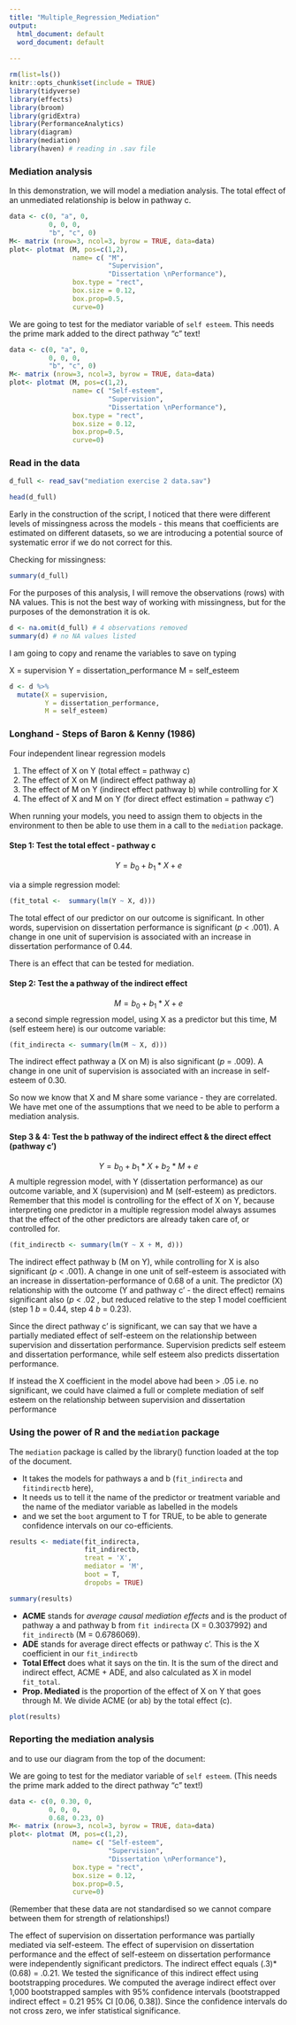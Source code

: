 ```yaml
---
title: "Multiple_Regression_Mediation"
output:
  html_document: default
  word_document: default
  
---
```


```r
rm(list=ls())
knitr::opts_chunk$set(include = TRUE)
library(tidyverse)
library(effects)
library(broom)
library(gridExtra)
library(PerformanceAnalytics)
library(diagram)
library(mediation)
library(haven) # reading in .sav file
```

### Mediation analysis

In this demonstration, we will model a mediation analysis. The total effect of an unmediated relationship is below in pathway c.

```r
data <- c(0, "a", 0,
          0, 0, 0, 
          "b", "c", 0)
M<- matrix (nrow=3, ncol=3, byrow = TRUE, data=data)
plot<- plotmat (M, pos=c(1,2), 
                name= c( "M",
                         "Supervision", 
                         "Dissertation \nPerformance"), 
                box.type = "rect", 
                box.size = 0.12, 
                box.prop=0.5,  
                curve=0)

```

We are going to test for the mediator variable of `self esteem`.  This needs the prime mark added to the direct pathway "c" text!

```r
data <- c(0, "a", 0,
          0, 0, 0, 
          "b", "c", 0)
M<- matrix (nrow=3, ncol=3, byrow = TRUE, data=data)
plot<- plotmat (M, pos=c(1,2), 
                name= c( "Self-esteem",
                         "Supervision", 
                         "Dissertation \nPerformance"), 
                box.type = "rect", 
                box.size = 0.12, 
                box.prop=0.5,  
                curve=0)

```

### Read in the data

```r
d_full <- read_sav("mediation exercise 2 data.sav")

head(d_full)
```
Early in the construction of the script, I noticed that there were different levels of missingness across the models - this means that coefficients are estimated on different datasets, so we are introducing a potential source of systematic error if we do not correct for this.

Checking for missingness:
```r
summary(d_full)
```
For the purposes of this analysis, I will remove the observations (rows) with NA values. This is not the best way of working with missingness, but for the purposes of the demonstration it is ok.

```r
d <- na.omit(d_full) # 4 observations removed
summary(d) # no NA values listed
```

I am going to copy and rename the variables to save on typing

 X = supervision
 Y = dissertation_performance
 M = self_esteem
 
```r
d <- d %>% 
  mutate(X = supervision,
         Y = dissertation_performance,
         M = self_esteem)
```
 

### Longhand - Steps of Baron & Kenny (1986)

Four independent linear regression models

  1. The effect of X on Y (total effect = pathway c)
  2. The effect of X on M (indirect effect pathway a)
  3. The effect of M on Y (indirect effect pathway b) while controlling for X
  4. The effect of X and M on Y (for direct effect estimation = pathway c')
  
When running your models, you need to assign them to objects in the environment to then be able to use them in a call to the `mediation` package.

#### Step 1: Test the total effect - pathway c



$$
Y = b_0 + b_1 * X + e
$$

via a simple regression model:

```r
(fit_total <-  summary(lm(Y ~ X, d)))
```

The total effect of our predictor on our outcome is significant.  In other words, supervision on dissertation performance is significant (*p* < .001). A change in one unit of supervision is associated with an increase in dissertation performance of 0.44.

There is an effect that can be tested for mediation.

#### Step 2: Test the a pathway of the indirect effect

$$
M = b_0 + b_1 * X + e
$$
a second simple regression model, using X as a predictor but this time, M (self esteem here) is our outcome variable:

```r
(fit_indirecta <- summary(lm(M ~ X, d)))
```

The indirect effect pathway a (X on M) is also significant (*p* = .009). A change in one unit of supervision is associated with an increase in self-esteem of 0.30.

So now we know that X and M share some variance - they are correlated.  We have met one of the assumptions that we need to be able to perform a mediation analysis.

#### Step 3 & 4: Test the b pathway of the indirect effect & the direct effect (pathway c')

$$
Y = b_0 + b_1 * X + b_2 * M + e
$$
A multiple regression model, with Y (dissertation performance) as our outcome variable, and X (supervision) and M (self-esteem) as predictors.  Remember that this model is controlling for the effect of X on Y, because interpreting one predictor in a multiple regression model always assumes that the effect of the other predictors are already taken care of, or controlled for.

```r
(fit_indirectb <- summary(lm(Y ~ X + M, d)))
```

The indirect effect pathway b (M on Y), while controlling for X is also significant (*p* < .001). A change in one unit of self-esteem is associated with an increase in dissertation-performance of 0.68 of a unit. The predictor (X) relationship with the outcome (Y and pathway c' - the direct effect) remains significant also (*p* < .02 , but reduced relative to the step 1 model coefficient (step 1 $b$ = 0.44, step 4 $b$ = 0.23).  

Since the direct pathway c' is significant, we can say that we have a partially mediated effect of self-esteem on the relationship between supervision and dissertation performance.  Supervision predicts self esteem and dissertation performance, while self esteem also predicts dissertation performance.

If instead the X coefficient in the model above had been > .05 i.e. no significant, we could have claimed a full or complete mediation of self esteem on the relationship between supervision and dissertation performance

### Using the power of R and the `mediation` package

The `mediation` package is called by the library() function loaded at the top of the document.  

 - It takes the models for pathways a and b (`fit_indirecta` and `fitindirectb` here), 
 - It needs us to tell it the name of the predictor or treatment variable and the name of the mediator variable as labelled in the models 
 - and we set the `boot` argument to T for TRUE, to be able to generate confidence intervals on our co-efficients.

```r
results <- mediate(fit_indirecta, 
                   fit_indirectb, 
                   treat = 'X', 
                   mediator = 'M', 
                   boot = T, 
                   dropobs = TRUE)
```

```r
summary(results)
```

 - **ACME** stands for *average causal mediation effects* and is the product of pathway a and pathway b from `fit indirecta` (X = 0.3037992) and `fit_indirectb` (M = 0.6786069).
 - **ADE** stands for average direct effects or pathway c'.  This is the X coefficient in our `fit_indirectb`
 - **Total Effect** does what it says on the tin.  It is the sum of the direct and indirect effect, ACME + ADE, and also calculated  as X in model `fit_total`.
 - **Prop. Mediated** is the proportion of the effect of X on Y that goes through M.  We divide ACME (or ab) by the total effect (c).
 
```r
plot(results)
```

### Reporting the mediation analysis

and to use our diagram from the top of the document:

We are going to test for the mediator variable of `self esteem`.  (This needs the prime mark added to the direct pathway "c" text!)



```r
data <- c(0, 0.30, 0,
          0, 0, 0, 
          0.68, 0.23, 0)
M<- matrix (nrow=3, ncol=3, byrow = TRUE, data=data)
plot<- plotmat (M, pos=c(1,2), 
                name= c( "Self-esteem",
                         "Supervision", 
                         "Dissertation \nPerformance"), 
                box.type = "rect", 
                box.size = 0.12, 
                box.prop=0.5,  
                curve=0)

```
(Remember that these data are not standardised so we cannot compare between them for strength of relationships!)

The effect of supervision on dissertation performance was partially mediated via self-esteem.  The effect of supervision on dissertation performance and the effect of self-esteem on dissertation performance were independently significant predictors.  The indirect effect equals (.3)*(0.68) = .0.21.  We tested the significance of this indirect effect using bootstrapping procedures. We computed the average indirect effect over 1,000 bootstrapped samples with 95% confidence intervals (bootstrapped indirect effect = 0.21 95% CI [0.06, 0.38]). Since the confidence intervals do not cross zero, we infer statistical significance.